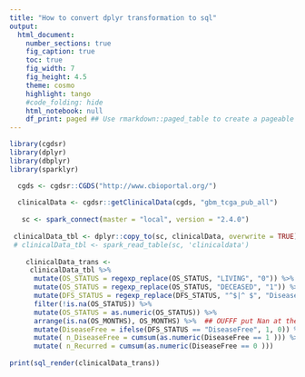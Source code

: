 ```yaml
---
title: "How to convert dplyr transformation to sql"
output:
  html_document:
    number_sections: true
    fig_caption: true
    toc: true
    fig_width: 7
    fig_height: 4.5
    theme: cosmo
    highlight: tango
    #code_folding: hide
    html_notebook: null
    df_print: paged ## Use rmarkdown::paged_table to create a pageable table
---
```




```r
library(cgdsr)
library(dplyr)
library(dbplyr)
library(sparklyr)

  cgds <- cgdsr::CGDS("http://www.cbioportal.org/")
  
  clinicalData <- cgdsr::getClinicalData(cgds, "gbm_tcga_pub_all")
 
   sc <- spark_connect(master = "local", version = "2.4.0")
  
 clinicalData_tbl <- dplyr::copy_to(sc, clinicalData, overwrite = TRUE)
 # clinicalData_tbl <- spark_read_table(sc, 'clinicaldata')
  
    clinicalData_trans <-
     clinicalData_tbl %>%
      mutate(OS_STATUS = regexp_replace(OS_STATUS, "LIVING", "0")) %>%
      mutate(OS_STATUS = regexp_replace(OS_STATUS, "DECEASED", "1")) %>%
      mutate(DFS_STATUS = regexp_replace(DFS_STATUS, "^$|^ $", "DiseaseFree")) %>%
      filter(!is.na(OS_STATUS)) %>%
      mutate(OS_STATUS = as.numeric(OS_STATUS)) %>%
      arrange(is.na(OS_MONTHS), OS_MONTHS) %>%  ## OUFFF put Nan at the end of the column
      mutate(DiseaseFree = ifelse(DFS_STATUS == "DiseaseFree", 1, 0)) %>% 
      mutate( n_DiseaseFree = cumsum(as.numeric(DiseaseFree == 1 ))) %>%
      mutate( n_Recurred = cumsum(as.numeric(DiseaseFree == 0 )))
  
print(sql_render(clinicalData_trans))
```



